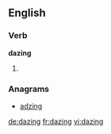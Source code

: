 
==English==

===Verb===
'''dazing'''

# {{present participle of|[[daze]]}}

===Anagrams===
* [[adzing#English|adzing]]

[[de:dazing]]
[[fr:dazing]]
[[vi:dazing]]
